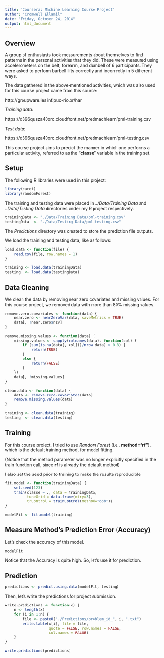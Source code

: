 ```yaml
---
title: 'Coursera: Machine Learning Course Project'
author: "Cromwell Ellamil"
date: "Friday, October 24, 2014"
output: html_document
---
```



Overview
-------------------------------------------------------------------------------



A group of enthusiasts took measurements about themselves to find patterns in
the personal activities that they did.  These were measured using accelerometers
on the belt, forearm, and dumbell of 6 participants.  They were asked to perform
barbell lifts correctly and incorrectly in 5 different ways.



The data gathered in the above-mentioned activities, which was also used for
this course project came from this source:

http://groupware.les.inf.puc-rio.br/har



*Training data:*

https://d396qusza40orc.cloudfront.net/predmachlearn/pml-training.csv



*Test data:*

https://d396qusza40orc.cloudfront.net/predmachlearn/pml-testing.csv



This course project aims to predict the manner in which one performs a particular
activity, referred to as the "**classe**" variable in the training set.



Setup
-------------------------------------------------------------------------------



The following R libraries were used in this project:

```r
library(caret)
library(randomForest)
```



The training and testing data were placed in *../Data/Training Data* and
*..Data/Testing Data* directories under my R project respectively.

```r
trainingData <- "./Data/Training Data/pml-training.csv"
testingData  <- "./Data/Testing Data/pml-testing.csv"
```



The *Predictions* directory was created to store the prediction file outputs.

We load the training and testing data, like as follows:

```r
load.data <- function(file) {
    read.csv(file, row.names = 1)
}

training <- load.data(trainingData)
testing  <- load.data(testingData)
```



Data Cleaning
-------------------------------------------------------------------------------



We clean the data by removing near zero covariates and missing values.  For this
course project, we removed data with more than 80% missing values.

```r
remove.zero.covariates <- function(data) {
    near.zero <- nearZeroVar(data, saveMetrics = TRUE)
    data[, !near.zero$nzv]
}

remove.missing.values <- function(data) {
    missing.values <- sapply(colnames(data), function(col) {
        if (sum(is.na(data[, col]))/nrow(data) > 0.8) {
            return(TRUE)
        }
        else {
            return(FALSE)
        }
    })
    data[, !missing.values]
}

clean.data <- function(data) {
    data <- remove.zero.covariates(data)
    remove.missing.values(data)
}

training <- clean.data(training)
testing  <- clean.data(testing)
```


Training
--------------------------------------------------------------------------------



For this course project, I tried to use *Random Forest* (i.e., **method="rf"**), 
which is the default training method, for model fitting.

(Notice that the method parameter was no longer explicitly specified in the 
train function call, since **rf** is already the default method)

I also set the seed prior to training to make the results reproducible.

```r
fit.model <- function(trainingData) {
    set.seed(123)
    train(classe ~ ., data = trainingData, 
          tuneGrid = data.frame(mtry=3),
          trControl = trainControl(method="oob"))
}

modelFit <- fit.model(training)
```



Measure Method's Prediction Error (Accuracy)
--------------------------------------------------------------------------------



Let's check the accuracy of this model.

```r
modelFit
```



Notice that the Accuracy is quite high.  So, let's use it for prediction.



Prediction
--------------------------------------------------------------------------------



```r
predictions <- predict.using.data(modelFit, testing)
```


Then, let's write the predictions for project submission.

```r
write.predictions <- function(x) {
    n <- length(x)
    for (i in 1:n) {
        file <- paste0("./Predictions/problem_id_", i, ".txt")
        write.table(x[i], file = file, 
                    quote = FALSE, row.names = FALSE,
                    col.names = FALSE)
    }
}

write.predictions(predictions)
```
